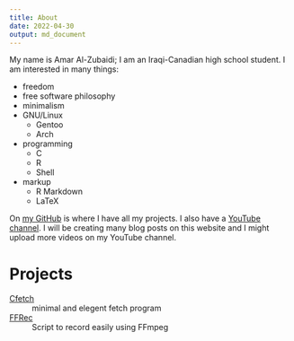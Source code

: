 ```yaml
---
title: About
date: 2022-04-30
output: md_document
---
```


My name is Amar Al-Zubaidi; I am an Iraqi-Canadian high school student.
I am interested in many things:

- freedom
- free software philosophy
- minimalism
- GNU/Linux
  - Gentoo
  - Arch
- programming
  - C
  - R
  - Shell
- markup
  - R Markdown
  - LaTeX

On [my GitHub](https://github.com/amarakon) is where I have all my projects.
I also have a [YouTube channel](https://www.youtube.com/channel/UCbZc671K2NxNbr1Kfqz6Fmg).
I will be creating many blog posts on this website and I might upload more videos on my YouTube channel.

# Projects
[Cfetch](https://github.com/amarakon/cfetch)
: minimal and elegent fetch program

[FFRec](https://github.com/amarakon/ffrec)
: Script to record easily using FFmpeg
